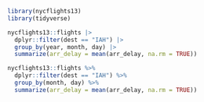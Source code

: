 ```r
library(nycflights13)
library(tidyverse)
```

```r
nycflights13::flights |>
  dplyr::filter(dest == "IAH") |> 
  group_by(year, month, day) |> 
  summarize(arr_delay = mean(arr_delay, na.rm = TRUE))
```

```r
nycflights13::flights %>% 
  dplyr::filter(dest == "IAH") %>%  
  group_by(month, day) %>%   
  summarize(arr_delay = mean(arr_delay, na.rm = TRUE))
```

